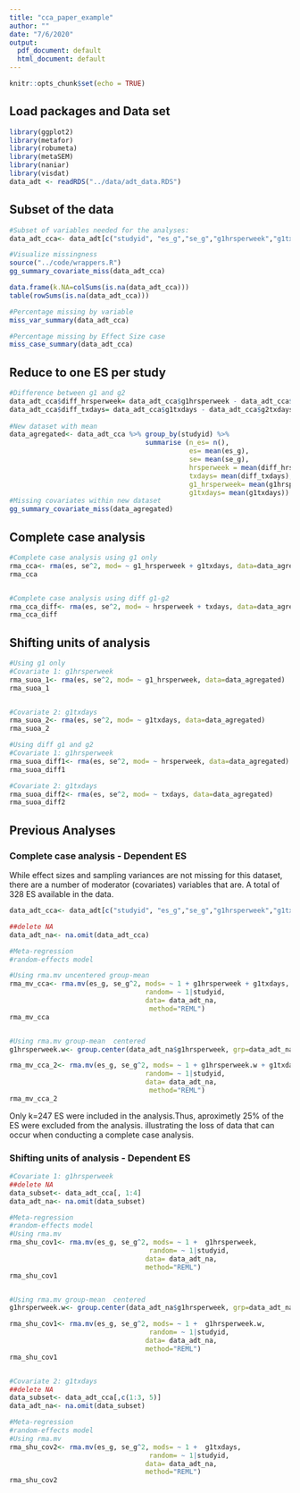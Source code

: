 ```yaml
---
title: "cca_paper_example"
author: ""
date: "7/6/2020"
output:
  pdf_document: default
  html_document: default
---
```


```r
knitr::opts_chunk$set(echo = TRUE)
```

## Load packages and Data set

```r
library(ggplot2)
library(metafor)
library(robumeta)
library(metaSEM)
library(naniar)
library(visdat)
data_adt <- readRDS("../data/adt_data.RDS")
```


## Subset of the data 

```r
#Subset of variables needed for the analyses:
data_adt_cca<- data_adt[c("studyid", "es_g","se_g","g1hrsperweek","g1txdays","g2hrsperweek","g2txdays" )]

#Visualize missingness 
source("../code/wrappers.R")
gg_summary_covariate_miss(data_adt_cca)

data.frame(k.NA=colSums(is.na(data_adt_cca)))
table(rowSums(is.na(data_adt_cca)))

#Percentage missing by variable
miss_var_summary(data_adt_cca)

#Percentage missing by Effect Size case
miss_case_summary(data_adt_cca)

```


## Reduce to one ES per study
```r

#Difference between g1 and g2
data_adt_cca$diff_hrsperweek= data_adt_cca$g1hrsperweek - data_adt_cca$g2hrsperweek
data_adt_cca$diff_txdays= data_adt_cca$g1txdays - data_adt_cca$g2txdays
 
#New dataset with mean 
data_agregated<- data_adt_cca %>% group_by(studyid) %>%
                                  summarise (n_es= n(),
                                             es= mean(es_g),
                                             se= mean(se_g),
                                             hrsperweek = mean(diff_hrsperweek),
                                             txdays= mean(diff_txdays),
                                             g1_hrsperweek= mean(g1hrsperweek),
                                             g1txdays= mean(g1txdays))
#Missing covariates within new dataset
gg_summary_covariate_miss(data_agregated) 
```

## Complete case analysis 

```r

#Complete case analysis using g1 only
rma_cca<- rma(es, se^2, mod= ~ g1_hrsperweek + g1txdays, data=data_agregated)
rma_cca


#Complete case analysis using diff g1-g2
rma_cca_diff<- rma(es, se^2, mod= ~ hrsperweek + txdays, data=data_agregated)
rma_cca_diff

```


## Shifting units of analysis

```r
#Using g1 only
#Covariate 1: g1hrsperweek
rma_suoa_1<- rma(es, se^2, mod= ~ g1_hrsperweek, data=data_agregated)
rma_suoa_1


#Covariate 2: g1txdays
rma_suoa_2<- rma(es, se^2, mod= ~ g1txdays, data=data_agregated)
rma_suoa_2

#Using diff g1 and g2
#Covariate 1: g1hrsperweek
rma_suoa_diff1<- rma(es, se^2, mod= ~ hrsperweek, data=data_agregated)
rma_suoa_diff1

#Covariate 2: g1txdays
rma_suoa_diff2<- rma(es, se^2, mod= ~ txdays, data=data_agregated)
rma_suoa_diff2


```



## Previous Analyses

### Complete case analysis - Dependent ES

While effect sizes and sampling variances are not missing for this dataset, there are a number of 
moderator (covariates) variables that are. A total of 328 ES available in the data. 

```r
data_adt_cca<- data_adt[c("studyid", "es_g","se_g","g1hrsperweek","g1txdays")]

##delete NA
data_adt_na<- na.omit(data_adt_cca)

#Meta-regression 
#random-effects model 

#Using rma.mv uncentered group-mean
rma_mv_cca<- rma.mv(es_g, se_g^2, mods= ~ 1 + g1hrsperweek + g1txdays,
                                  random= ~ 1|studyid,
                                  data= data_adt_na,
                                   method="REML")
rma_mv_cca


#Using rma.mv group-mean  centered 
g1hrsperweek.w<- group.center(data_adt_na$g1hrsperweek, grp=data_adt_na$studyid)

rma_mv_cca_2<- rma.mv(es_g, se_g^2, mods= ~ 1 + g1hrsperweek.w + g1txdays,
                                  random= ~ 1|studyid,
                                  data= data_adt_na,
                                   method="REML")
rma_mv_cca_2

```

Only k=247 ES were included in the analysis.Thus, aproximetly 25% of the ES were excluded from the analysis. illustrating the loss of data that can occur when conducting a complete case analysis. 


### Shifting units of analysis - Dependent ES

```r
#Covariate 1: g1hrsperweek
##delete NA
data_subset<- data_adt_cca[, 1:4]
data_adt_na<- na.omit(data_subset)

#Meta-regression 
#random-effects model 
#Using rma.mv
rma_shu_cov1<- rma.mv(es_g, se_g^2, mods= ~ 1 +  g1hrsperweek,
                                   random= ~ 1|studyid,
                                  data= data_adt_na,
                                  method="REML")
rma_shu_cov1


#Using rma.mv group-mean  centered 
g1hrsperweek.w<- group.center(data_adt_na$g1hrsperweek, grp=data_adt_na$studyid)

rma_shu_cov1<- rma.mv(es_g, se_g^2, mods= ~ 1 +  g1hrsperweek.w,
                                   random= ~ 1|studyid,
                                  data= data_adt_na,
                                  method="REML")
rma_shu_cov1


#Covariate 2: g1txdays
##delete NA
data_subset<- data_adt_cca[,c(1:3, 5)]
data_adt_na<- na.omit(data_subset)

#Meta-regression 
#random-effects model 
#Using rma.mv
rma_shu_cov2<- rma.mv(es_g, se_g^2, mods= ~ 1 +  g1txdays,
                                   random= ~ 1|studyid,
                                  data= data_adt_na,
                                  method="REML")
rma_shu_cov2

```
